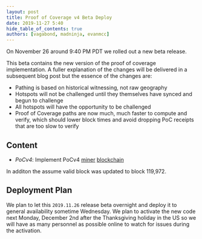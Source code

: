 ```yaml
---
layout: post
title: Proof of Coverage v4 Beta Deploy
date: 2019-11-27 5:40
hide_table_of_contents: true
authors: [vagabond, madninja, evanmcc]
---
```


On November 26 around 9:40 PM PDT we rolled out a new beta release.

<!--truncate-->

This beta contains the new version of the proof of coverage implementation. A fuller explanation of
the changes will be delivered in a subsequent blog post but the essence of the changes are:

- Pathing is based on historical witnessing, not raw geography
- Hotspots will not be challenged until they themselves have synced and begun to challenge
- All hotspots will have the opportunity to be challenged
- Proof of Coverage paths are now much, much faster to compute and verify, which should lower block
  times and avoid dropping PoC receipts that are too slow to verify

## Content

- _PoCv4_: Implement PoCv4 [miner](https://github.com/helium/miner/pull/254)
  [blockchain](https://github.com/helium/blockchain-core/pull/257)

In additon the assume valid block was updated to block 119,972.

## Deployment Plan

We plan to let this `2019.11.26` release beta overnight and deploy it to general availability
sometime Wednesday. We plan to activate the new code next Monday, December 2nd after the
Thanksgiving holiday in the US so we will have as many personnel as possible online to watch for
issues during the activation.
